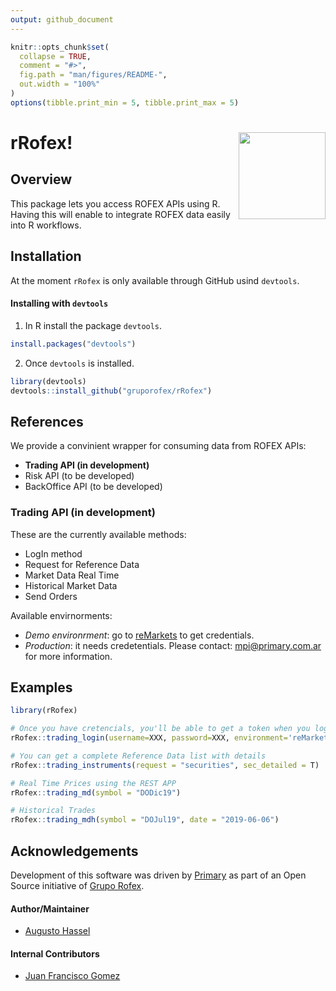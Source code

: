 ```yaml
---
output: github_document
---
```


<!-- README.md is generated from README.Rmd. Please edit that file -->

```r
knitr::opts_chunk$set(
  collapse = TRUE,
  comment = "#>",
  fig.path = "man/figures/README-",
  out.width = "100%"
)
options(tibble.print_min = 5, tibble.print_max = 5)
```

# rRofex! <img src='man/figures/r-rofex.png' align="right" height="139"/>

## Overview

This package lets you access ROFEX APIs using R. Having this will enable to integrate ROFEX data easily into R workflows.

## Installation

At the moment `rRofex` is only available through GitHub usind `devtools`. 

#### Installing with `devtools`

1. In R install the package `devtools`.

```r
install.packages("devtools")
```
  
2. Once `devtools` is installed.

```r
library(devtools)
devtools::install_github("gruporofex/rRofex")
```

## References

We provide a convinient wrapper for consuming data from ROFEX APIs:

- **Trading API (in development)** 
- Risk API (to be developed) 
- BackOffice API (to be developed) 


### Trading API (in development)

These are the currently available methods:

- LogIn method 
- Request for Reference Data 
- Market Data Real Time 
- Historical Market Data
- Send Orders

Available envirnorments:

- *Demo environrment*: go to [reMarkets](https://remarkets.primary.ventures/) to get credentials. 
- *Production*: it needs credetentials. Please contact: <mpi@primary.com.ar> for more information. 

## Examples

```r
library(rRofex)

# Once you have cretencials, you'll be able to get a token when you login
rRofex::trading_login(username=XXX, password=XXX, environment='reMarkets')

# You can get a complete Reference Data list with details
rRofex::trading_instruments(request = "securities", sec_detailed = T)

# Real Time Prices using the REST APP
rRofex::trading_md(symbol = "DODic19")

# Historical Trades
rRofex::trading_mdh(symbol = "DOJul19", date = "2019-06-06")
```

## Acknowledgements

Development of this software was driven by [Primary](https://www.primary.com.ar/)
as part of an Open Source initiative of [Grupo Rofex](https://www.rofex.com.ar/).

#### Author/Maintainer
- [Augusto Hassel](https://github.com/augustohassel)

#### Internal Contributors
- [Juan Francisco Gomez](https://github.com/jfgomezok)
